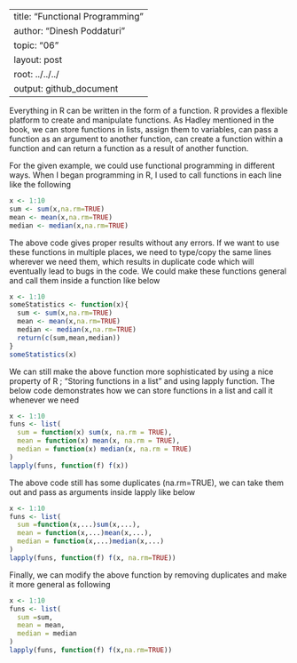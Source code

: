 
---
title: "Functional Programming"
author: "Dinesh Poddaturi"
topic: "06"
layout: post
root: ../../../
output: github_document
---
Everything in R can be written in the form of a function. R provides a flexible platform to create and manipulate functions. As Hadley mentioned in the book, we can store functions in lists, assign them to variables, can pass a function as an argument to another function, can create a function within a function and can return a function as a result of another function.

For the given example, we could use functional programming in different ways. When I began programming in R, I used to call functions in each line like the following 

```r
x <- 1:10
sum <- sum(x,na.rm=TRUE)
mean <- mean(x,na.rm=TRUE)
median <- median(x,na.rm=TRUE)
```
The above code gives proper results without any errors. If we want to use these functions in multiple places, we need to type/copy the same lines wherever we need them, which results in duplicate code which will eventually lead to bugs in the code. We could make these functions general and call them inside a function like below
```r
x <- 1:10
someStatistics <- function(x){
  sum <- sum(x,na.rm=TRUE)
  mean <- mean(x,na.rm=TRUE)
  median <- median(x,na.rm=TRUE)
  return(c(sum,mean,median))
}
someStatistics(x)
```
We can still make the above function more sophisticated by using a nice property of R ; "Storing functions in a list" and using lapply function.
The below code demonstrates how we can store functions in a list and call it whenever we need
```r
x <- 1:10
funs <- list(
  sum = function(x) sum(x, na.rm = TRUE),
  mean = function(x) mean(x, na.rm = TRUE),
  median = function(x) median(x, na.rm = TRUE)
)
lapply(funs, function(f) f(x))
```
The above code still has some duplicates (na.rm=TRUE), we can take them out and pass as arguments inside lapply like below

```r
x <- 1:10
funs <- list(
  sum =function(x,...)sum(x,...),
  mean = function(x,...)mean(x,...),
  median = function(x,...)median(x,...)
)
lapply(funs, function(f) f(x, na.rm=TRUE))
```
Finally, we can modify the above function by removing duplicates and make it more general as following

```r
x <- 1:10
funs <- list(
  sum =sum,
  mean = mean,
  median = median
)
lapply(funs, function(f) f(x,na.rm=TRUE))
```
